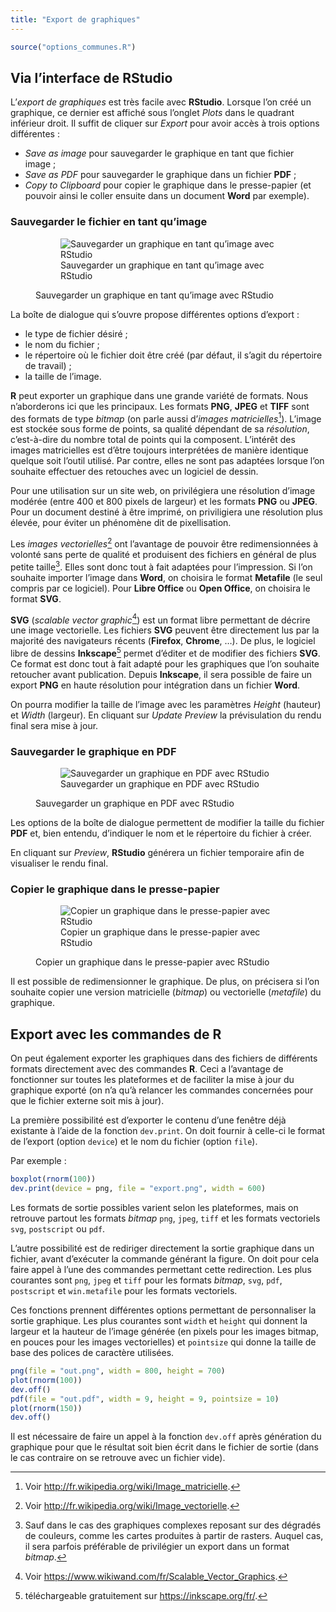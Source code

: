 ```yaml
---
title: "Export de graphiques"
---
```


```r
source("options_communes.R")
```

## Via l'interface de RStudio

L'<dfn>export de graphiques</dfn><dfn data-index="graphique, export"></dfn> est 
très facile avec **RStudio**. Lorsque l'on
créé un graphique, ce dernier est affiché sous l'onglet *Plots* dans
le quadrant inférieur droit. Il suffit de cliquer sur *Export* pour 
avoir accès à trois options différentes :

* *Save as image* pour sauvegarder le graphique en tant que fichier image ;
* *Save as PDF* pour sauvegarder le graphique dans un fichier **PDF** ;
* *Copy to Clipboard* pour copier le graphique dans le presse-papier (et pouvoir
  ainsi le coller ensuite dans un document **Word** par exemple).
  
### Sauvegarder le fichier en tant qu'image

<figure>
![Sauvegarder un graphique en tant qu'image avec RStudio](images/capture_RStudio_save_plot_as_image.png)
<figcaption>Sauvegarder un graphique en tant qu'image avec RStudio</figcaption>
</figure>

La boîte de dialogue qui s'ouvre propose différentes options d'export :

* le type de fichier désiré ;
* le nom du fichier ;
* le répertoire où le fichier doit être créé (par défaut, il s'agit du répertoire de travail) ;
* la taille de l'image.

**R** peut exporter un graphique dans une grande variété de formats. Nous n'aborderons ici que 
les principaux. Les formats **PNG**, **JPEG** et **TIFF** sont des formats de type 
<dfn langue="en">bitmap</dfn><dfn data-index="image bitmap"></dfn> (on parle aussi 
d'<dfn data-index="image matricielle">images matricielles</dfn>^[Voir
<http://fr.wikipedia.org/wiki/Image_matricielle>.]). 
L'image est stockée sous forme de points, sa qualité dépendant de sa <dfn>résolution</dfn>, c'est-à-dire du 
nombre total de points qui la composent. L'intérêt des images matricielles est d'être toujours
interprétées de manière identique quelque soit l'outil utilisé. Par contre, elles ne sont pas
adaptées lorsque l'on souhaite effectuer des retouches avec un logiciel de dessin.

Pour une utilisation sur un site web, on privilégiera une résolution d'image modérée (entre 400
et 800 pixels de largeur) et les formats **PNG** ou **JPEG**. Pour un document destiné à être
imprimé, on priviligiera une résolution plus élevée, pour éviter un phénomène dit de pixellisation.

Les <dfn data-index="image vectorielle">images vectorielles</dfn>^[Voir
<http://fr.wikipedia.org/wiki/Image_vectorielle>.] ont l'avantage 
de pouvoir être redimensionnées à volonté sans perte de qualité et produisent des fichiers en général 
de plus petite taille^[Sauf dans le cas des graphiques complexes reposant sur des dégradés de couleurs,
comme les cartes produites à partir de rasters. Auquel cas, il sera parfois préférable de privilégier
un export dans un format *bitmap*.]. Elles sont donc tout à fait adaptées pour l'impression.
Si l'on souhaite importer l'image dans **Word**, on choisira le format **Metafile** (le seul
compris par ce logiciel). Pour **Libre Office** ou **Open Office**, on choisira le format **SVG**.

**SVG** (*scalable vector graphic*^[Voir <https://www.wikiwand.com/fr/Scalable_Vector_Graphics>.]) 
est un format libre permettant de décrire une image vectorielle. Les fichiers **SVG** peuvent 
être directement lus par la majorité des navigateurs récents (**Firefox**, **Chrome**, ...).
De plus, le logiciel libre de dessins **Inkscape**^[téléchargeable gratuitement sur <https://inkscape.org/fr/>.]
permet d'éditer et de modifier des fichiers **SVG**. Ce format est donc tout à fait adapté pour les
graphiques que l'on souhaite retoucher avant publication. Depuis **Inkscape**, il sera possible
de faire un export **PNG** en haute résolution pour intégration dans un fichier **Word**.

On pourra modifier la taille de l'image avec les paramètres *Height* (hauteur) et *Width* (largeur).
En cliquant sur *Update Preview* la prévisulation du rendu final sera mise à jour.

### Sauvegarder le graphique en PDF

<figure>
![Sauvegarder un graphique en PDF avec RStudio](images/capture_RStudio_save_plot_as_pdf.png)
<figcaption>Sauvegarder un graphique en PDF avec RStudio</figcaption>
</figure>

Les options de la boîte de dialogue permettent de modifier la taille du fichier **PDF** et,
bien entendu, d'indiquer le nom et le répertoire du fichier à créer.

En cliquant sur *Preview*, **RStudio** générera un fichier temporaire afin de visualiser le
rendu final.

### Copier le graphique dans le presse-papier

<figure>
![Copier un graphique dans le presse-papier avec RStudio](images/capture_RStudio_copy_plot_to_clipboard.png)
<figcaption>Copier un graphique dans le presse-papier avec RStudio</figcaption>
</figure>

Il est possible de redimensionner le graphique. De plus, on précisera si l'on souhaite copier une version
matricielle (*bitmap*) ou vectorielle (*metafile*) du graphique.

## Export avec les commandes de R

On peut également exporter les graphiques dans des fichiers de différents formats directement avec
des commandes **R**. Ceci a l'avantage de fonctionner sur toutes les plateformes et de faciliter la mise à
jour du graphique exporté (on n'a qu'à relancer les commandes concernées pour que le fichier externe soit
mis à jour).

La première possibilité est d'exporter le contenu d'une fenêtre déjà existante à l'aide de la fonction
`dev.print`{data-pkg="grDevices" data-rdoc="dev2"}. On doit fournir à celle-ci le format de 
l'export (option `device`) et le nom du fichier (option `file`).

Par exemple :

```r
boxplot(rnorm(100))
dev.print(device = png, file = "export.png", width = 600)
```

Les formats de sortie possibles varient selon les plateformes, mais on retrouve partout les formats
*bitmap* `png`, `jpeg`, `tiff` et les formats vectoriels `svg`, `postscript` ou `pdf`. 

L'autre possibilité est de rediriger directement la sortie graphique dans un fichier, avant d'exécuter
la commande générant la figure. On doit pour cela faire appel à l'une des commandes permettant cette
redirection. Les plus courantes sont `png`{data-pkg="grDevices"}, 
`jpeg`{data-pkg="grDevices" data-rdoc="png"} et
`tiff`{data-pkg="grDevices" data-rdoc="png"} pour les formats *bitmap*, 
`svg`{data-pkg="grDevices" data-rdoc="cairo"},
`pdf`{data-pkg="grDevices"}, `postscript`{data-pkg="grDevices"} et
`win.metafile`{data-pkg="grDevices" data-rdoc="windows"} pour les formats vectoriels.

Ces fonctions prennent différentes options permettant de personnaliser la sortie graphique. Les plus
courantes sont `width` et `height` qui donnent la largeur et la hauteur de l'image générée (en pixels pour
les images bitmap, en pouces pour les images vectorielles) et `pointsize` qui donne la taille de base des
polices de caractère utilisées.


```r
png(file = "out.png", width = 800, height = 700)
plot(rnorm(100))
dev.off()
pdf(file = "out.pdf", width = 9, height = 9, pointsize = 10)
plot(rnorm(150))
dev.off()
```

Il est nécessaire de faire un appel à la fonction `dev.off`{data-pkg="grDevices" data-rdoc="dev"} 
après génération du graphique pour que le résultat soit bien écrit dans le fichier de sortie 
(dans le cas contraire on se retrouve avec un fichier vide).

